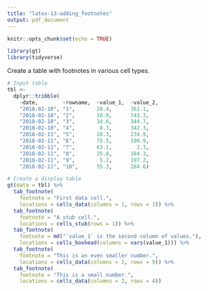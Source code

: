 ```yaml
---
title: "latex-13-adding_footnotes"
output: pdf_document
---
```


```r
knitr::opts_chunk$set(echo = TRUE)

library(gt)
library(tidyverse)
```

Create a table with footnotes in various cell types.

```r
# Input table
tbl <-
  dplyr::tribble(
    ~date,        ~rowname,  ~value_1,  ~value_2,
    "2018-02-10", "1",       20.4,      361.1,
    "2018-02-10", "2",       10.9,      743.3,
    "2018-02-10", "3",       34.6,      344.7,
    "2018-02-10", "4",        8.3,      342.3,
    "2018-02-11", "5",       28.3,      234.9,
    "2018-02-11", "6",       75.5,      190.9,
    "2018-02-11", "7",       63.1,        2.3,
    "2018-02-11", "8",       25.8,      184.3,
    "2018-02-11", "9",        5.2,      197.2,
    "2018-02-11", "10",      55.3,      284.6)
```


```r
# Create a display table
gt(data = tbl) %>%
  tab_footnote(
    footnote = "First data cell.",
    locations = cells_data(columns = 1, rows = 1)) %>%
  tab_footnote(
    footnote = "A stub cell.",
    locations = cells_stub(rows = 1)) %>%
  tab_footnote(
    footnote = md("`value_1` is the second column of values."),
    locations = cells_boxhead(columns = vars(value_1))) %>%
  tab_footnote(
    footnote = "This is an even smaller number.",
    locations = cells_data(columns = 2, rows = 9)) %>%
  tab_footnote(
    footnote = "This is a small number.",
    locations = cells_data(columns = 2, rows = 4))
```

